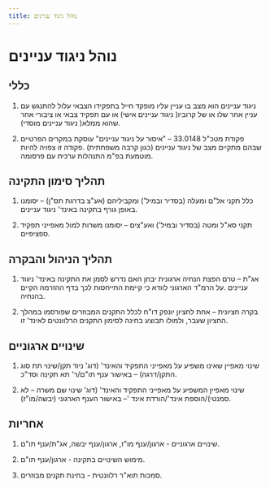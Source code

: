 ```yaml
---
title: נוהל ניגוד עניינים
---
```


# נוהל ניגוד עניינים

## כללי

1) ניגוד עניינים הוא מצב בו עניין עליו מופקד חייל בתפקידו הצבאי עלול להתנגש עם עניין אחר שלו או של קרוביו( ניגוד עניינים אישי) או עם תפקיד צבאי או ציבורי אחר שהוא ממלא( ניגוד עניינים מוסדי). 

2) פקודת מטכ"ל 33.0148 – "איסור על ניגוד עניינים" עוסקת במקרים הפרטיים שבהם מתקיים מצב של ניגוד עניינים (כגון קרבה משפחתית) .פקודה זו צפויה להיות מוטמעת בפ"מ התנהלות ערכית  עם פרסומה. 

## תהליך סימון התקינה

1) כלל תקני אל"ם ומעלה (בסדיר ובמיל') ומקביליהם (אע"צ בדרגת תס"ן) – יסומנו באופן גורף בתקינה באינד' ניגוד עניינים. 

2) תקני סא"ל ומטה (בסדיר ובמיל') ואע"צים – יסומנו משרות למול מאפייני תפקיד ספציפיים. 

## תהליך הניהול והבקרה

1) אג"ת – טרם הפצת הנחיה ארגונית יבחן האם נדרש לסמן את התקינה באינד' ניגוד עניינים .על הרמ"ד הארגוני לוודא כי קיימת התייחסות לכך בדף ההזרמה הקיים בהנחיה. 

2) בקרה חציונית – אחת לחציון יונפק דו"ח לכלל התקנים המבוזרים שפורסמו במהלך החציון שעבר, ולמולו תבוצע בחינה לסימון התקנים הרלוונטים לאינד' זו. 

## שינויים ארגוניים

1) שינוי מאפיין שאינו משפיע על מאפייני התפקיד והאינד' (דוג' ניוד תקן/שינוי תת סוג התקן/דרגה) – באישור ענף תו"ם/ר' תא תקינה וסד"כ. 

2) שינוי מאפיין המשפיע על מאפייני התפקיד והאינד' (דוג' שינוי שם משרה – לא סמנטי)/הוספת אינד'/הורדת אינד '– באישור הענף הארגוני (יבשה/מו"ז).

## אחריות

1) שינויים ארגוניים - ארגון/ענף מו"ז, ארגון/ענף יבשה, אג"ת/ענף תו"ם. 

2) מימוש השינויים בתקינה - ארגון/ענף תו"ם. 

3) סמכות תוא"ר רלוונטית - בחינת תקנים מבוזרים. 